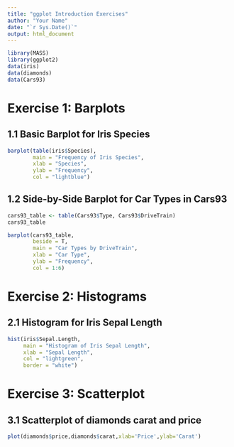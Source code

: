 ---
title: "ggplot Introduction Exercises"
author: "Your Name"
date: "`r Sys.Date()`"
output: html_document
---

```{r}
library(MASS)
library(ggplot2)
data(iris)
data(diamonds)
data(Cars93)
```

# Exercise 1: Barplots

## 1.1 Basic Barplot for Iris Species

```{r}
barplot(table(iris$Species), 
        main = "Frequency of Iris Species", 
        xlab = "Species", 
        ylab = "Frequency", 
        col = "lightblue")

```

## 1.2 Side-by-Side Barplot for Car Types in Cars93

```{r}
cars93_table <- table(Cars93$Type, Cars93$DriveTrain)
cars93_table

barplot(cars93_table, 
        beside = T, 
        main = "Car Types by DriveTrain", 
        xlab = "Car Type", 
        ylab = "Frequency", 
        col = 1:6)

```

# Exercise 2: Histograms

## 2.1 Histogram for Iris Sepal Length

```{r}
hist(iris$Sepal.Length, 
     main = "Histogram of Iris Sepal Length", 
     xlab = "Sepal Length", 
     col = "lightgreen", 
     border = "white")
```

# Exercise 3: Scatterplot

## 3.1 Scatterplot of diamonds carat and price

```{r}
plot(diamonds$price,diamonds$carat,xlab='Price',ylab='Carat')
```

